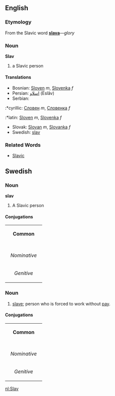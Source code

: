 == English ==
=== Etymology ===
From the Slavic word '''[[slava]]'''&mdash;''glory''

=== Noun ===
'''Slav'''
# a Slavic person
==== Translations ====
*Bosnian: [[Sloven]] ''m'', [[Slovenka]] ''f''
*Persian: [[اسلاو]] (Eslâv)
*Serbian:
:*cyrillic: [[Словен]] ''m'', [[Словенка]] ''f''
:*latin: [[Sloven]] ''m'', [[Slovenka]] ''f''
*Slovak: [[Slovan]] ''m'', [[Slovanka]] ''f''
*Swedish: [[slav#Swedish|slav]]

=== Related Words ===
* [[Slavic]]

==Swedish==
===Noun===
'''slav'''

#A Slavic person

====Conjugations====
{| border=1 cellspacing=0 
| bgcolor=#FFFFF0 colspan=5 align=center | '''Common''' 
|- 
|- bgcolor=#FFFFF0 align=center 
! rowspan=2 | 
| colspan=2 width=105 | ''Singular'' 
| colspan=2 | ''Plural'' 
|- bgcolor=#FFFFF0 align=center 
| width=105 | ''Indefinite'' 
| width=105 | ''Definite'' 
| width=105 | ''Indefinite'' 
|  width=105 | ''Definite'' 
|- align=center 
| width=105 bgcolor=#FFFFF0 | ''Nominative'' 
| [[slav]] 
| [[slaven]] 
| [[slaver]] 
| [[slaverna]] 
|- align=center 
| width=105 bgcolor=#FFFFF0 | ''Genitive'' 
| [[slavs]] 
| [[slavens]] 
| [[slavers]] 
| [[slavernas]] 
|} 

===Noun===
#[[slave]]; person who is forced to work without [[pay]].

====Conjugations====
{| border=1 cellspacing=0 
| bgcolor=#FFFFF0 colspan=5 align=center | '''Common''' 
|- 
|- bgcolor=#FFFFF0 align=center 
! rowspan=2 | 
| colspan=2 width=105 | ''Singular'' 
| colspan=2 | ''Plural'' 
|- bgcolor=#FFFFF0 align=center 
| width=105 | ''Indefinite'' 
| width=105 | ''Definite'' 
| width=105 | ''Indefinite'' 
|  width=105 | ''Definite'' 
|- align=center 
| width=105 bgcolor=#FFFFF0 | ''Nominative'' 
| [[slav]] 
| [[slaven]] 
| [[slavar]] 
| [[slavarna]] 
|- align=center 
| width=105 bgcolor=#FFFFF0 | ''Genitive'' 
| [[slavs]] 
| [[slavens]] 
| [[slavars]] 
| [[slavarnas]]
|} 

[[nl:Slav]]